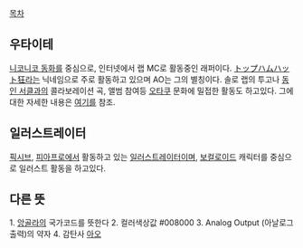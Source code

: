[[목차]]

== 우타이테 ==
[[니코니코 동화]]를 중심으로, 인터넷에서 랩 MC로 활동중인 래퍼이다. [[トップハムハット狂]]라는 닉네임으로 주로 활동하고 있으며 AO는 그의 별칭이다.
솔로 랩의 투고나 [[동인 서클]]과의 콜라보레이션 곡, 앨범 참여등 [[오타쿠]] 문화에 밀접한 활동도 하고있다. 그에 대한 자세한 내용은 [[トップハムハット狂|여기]]를 참조.

== 일러스트레이터 ==
[[픽시브]], [[피아프로]]에서 활동하고 있는 [[일러스트레이터]]이며, [[보컬로이드]] 캐릭터를 중심으로 일러스트 활동을 하고있다.

== 다른 뜻 ==
1. [[앙골라]]의 국가코드를 뜻한다
2. 컬러색상값 #008000
3. Analog Output (아날로그 출력)의 약자
4. 감탄사 [[아오]]
